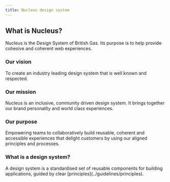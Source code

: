 ```yaml
---
title: Nucleus design system
---
```


## What is Nucleus?

<div class="purpose">
Nucleus is the Design System of British Gas. Its purpose is to help provide cohesive and coherent web experiences.
</div>

### Our vision

To create an industry leading design system that is well known and respected.

### Our mission

Nucleus is an inclusive, community driven design system. It brings together our brand personality and world class experiences.

### Our purpose

Empowering teams to collaboratively build reusable, coherent and accessible experiences that delight customers by using our aligned principles and processes.

### What is a design system?

<div class="purpose">
A design system is a standardised set of reusable components for building applications, guided by clear [principles](../guidelines/principles).
</div>
